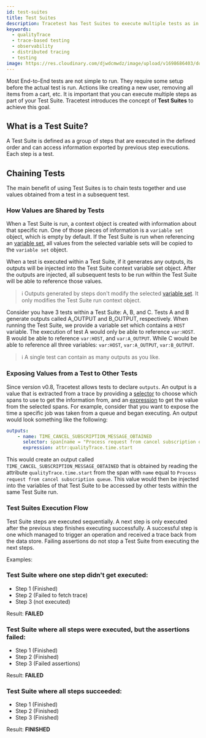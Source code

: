 ```yaml
---
id: test-suites
title: Test Suites
description: Tracetest has Test Suites to execute multiple tests as in sequence. A Test Suite is defined as a group of steps that are executed in the defined order and can access information exported by previous step executions. Each step is a test.
keywords:
  - qualityTrace
  - trace-based testing
  - observability
  - distributed tracing
  - testing
image: https://res.cloudinary.com/djwdcmwdz/image/upload/v1698686403/docs/Blog_Thumbnail_14_rsvkmo.jpg
---
```


Most End-to-End tests are not simple to run. They require some setup before the actual test is run. Actions like creating a new user, removing all items from a cart, etc. It is important that you can execute multiple steps as part of your Test Suite. Tracetest introduces the concept of **Test Suites** to achieve this goal.

## What is a Test Suite?
A Test Suite is defined as a group of steps that are executed in the defined order and can access information exported by previous step executions. Each step is a test.

## Chaining Tests
The main benefit of using Test Suites is to chain tests together and use values obtained from a test in a subsequent test.

### How Values are Shared by Tests
When a Test Suite is run, a context object is created with information about that specific run. One of those pieces of information is a `variable set` object, which is empty by default. If the Test Suite is run when referencing an [variable set](/concepts/variable-sets), all values from the selected variable sets will be copied to the `variable set` object.

When a test is executed within a Test Suite, if it generates any outputs, its outputs will be injected into the Test Suite context variable set object. After the outputs are injected, all subsequent tests to be run within the Test Suite will be able to reference those values.

> :information_source: Outputs generated by steps don't modify the selected [variable set](/concepts/variable-sets). It only modifies the Test Suite run context object.

Consider you have 3 tests within a Test Suite: A, B, and C. Tests A and B generate outputs called A_OUTPUT and B_OUTPUT, respectively. When running the Test Suite, we provide a variable set which contains a `HOST` variable. The execution of test A would only be able to reference `var:HOST`. B would be able to reference `var:HOST`, and `var:A_OUTPUT`. While C would be able to reference all three variables: `var:HOST`, `var:A_OUTPUT`, `var:B_OUTPUT`.

> :information_source: A single test can contain as many outputs as you like.

### Exposing Values from a Test to Other Tests
Since version v0.8, Tracetest allows tests to declare `outputs`. An output is a value that is extracted from a trace by providing a [selector](/concepts/selectors) to choose which spans to use to get the information from, and an [expression](/concepts/expressions) to get the value from the selected spans. For example, consider that you want to expose the time a specific job was taken from a queue and began executing. An output would look something like the following:

```yaml
outputs:
    - name: TIME_CANCEL_SUBSCRIPTION_MESSAGE_OBTAINED
      selector: span[name = "Process request from cancel subscription queue"]
      expression: attr:qualityTrace.time.start
```

This would create an output called `TIME_CANCEL_SUBSCRIPTION_MESSAGE_OBTAINED` that is obtained by reading the attribute `qualityTrace.time.start` from the span with `name` equal to `Process request from cancel subscription queue`. This value would then be injected into the variables of that Test Suite to be accessed by other tests within the same Test Suite run.

### Test Suites Execution Flow

Test Suite steps are executed sequentially. A next step is only executed after the previous step finishes executing successfully. A successful step is one which managed to trigger an operation and received a trace back from the data store. Failing assertions do not stop a Test Suite from executing the next steps.

Examples:

### Test Suite where one step didn't get executed:

* Step 1 (Finished)
* Step 2 (Failed to fetch trace)
* Step 3 (not executed)

Result: **FAILED**

### Test Suite where all steps were executed, but the assertions failed:
* Step 1 (Finished)
* Step 2 (Finished)
* Step 3 (Failed assertions)

Result: **FAILED**

### Test Suite where all steps succeeded:
* Step 1 (Finished)
* Step 2 (Finished)
* Step 3 (Finished)

Result: **FINISHED**
